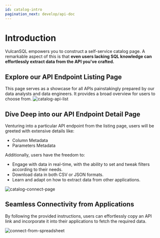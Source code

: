 ```yaml
---
id: catalog-intro
pagination_next: develop/api-doc
---
```


# Introduction

VulcanSQL empowers you to construct a self-service catalog page. A remarkable aspect of this is that **even users lacking SQL knowledge can effortlessly extract data from the API you've crafted.**

## Explore our API Endpoint Listing Page
This page serves as a showcase for all APIs painstakingly prepared by our data analysts and data engineers. It provides a broad overview for users to choose from.
![catalog-api-list](./img/catalog-api-list.png)


## Dive Deep into our API Endpoint Detail Page
Venturing into a particular API endpoint from the listing page, users will be greeted with extensive details like:
* Column Metadata
* Parameters Metadata


Additionally, users have the freedom to:
* Engage with data in real-time, with the ability to set and tweak filters according to their needs.
* Download data in both CSV or JSON formats.
* Learn and adapt on how to extract data from other applications.

![catalog-connect-page](./img/catalog-connect-page.png)

## Seamless Connectivity from Applications
By following the provided instructions, users can effortlessly copy an API link and incorporate it into their applications to fetch the required data.

![connect-from-spreadsheet](./img/connect-from-spreadsheet.png)
